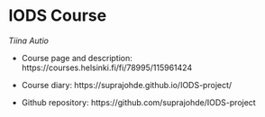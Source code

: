 
# IODS Course
_Tiina_ _Autio_

+ Course page and description:
https://courses.helsinki.fi/fi/78995/115961424

+ Course diary:
https://suprajohde.github.io/IODS-project/

+ Github repository:
https://github.com/suprajohde/IODS-project
